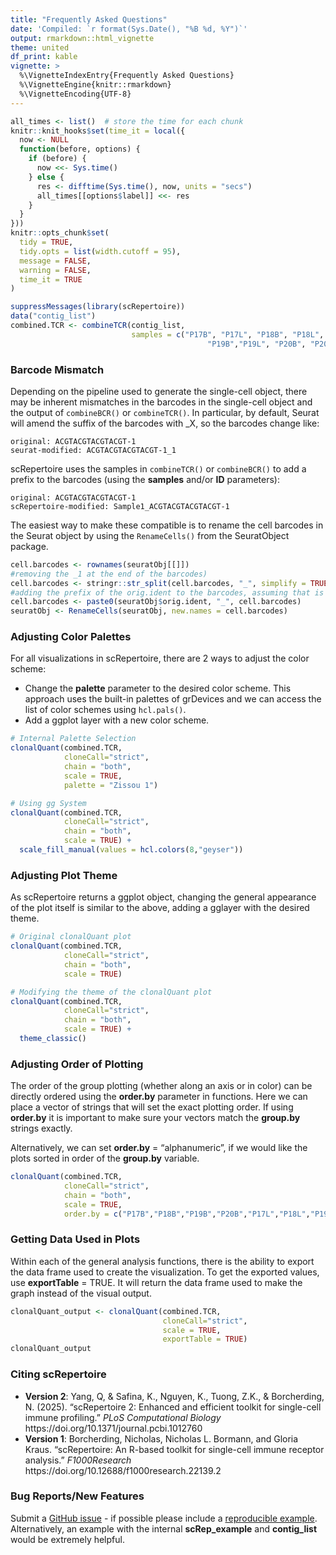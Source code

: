 ```yaml
---
title: "Frequently Asked Questions"
date: 'Compiled: `r format(Sys.Date(), "%B %d, %Y")`'
output: rmarkdown::html_vignette
theme: united
df_print: kable
vignette: >
  %\VignetteIndexEntry{Frequently Asked Questions}
  %\VignetteEngine{knitr::rmarkdown}
  %\VignetteEncoding{UTF-8}
---
```


<style>
p.caption {
  font-size: 0.9em;
}
</style>
 
```r
all_times <- list()  # store the time for each chunk
knitr::knit_hooks$set(time_it = local({
  now <- NULL
  function(before, options) {
    if (before) {
      now <<- Sys.time()
    } else {
      res <- difftime(Sys.time(), now, units = "secs")
      all_times[[options$label]] <<- res
    }
  }
}))
knitr::opts_chunk$set(
  tidy = TRUE,
  tidy.opts = list(width.cutoff = 95),
  message = FALSE,
  warning = FALSE,
  time_it = TRUE
)

suppressMessages(library(scRepertoire))
data("contig_list") 
combined.TCR <- combineTCR(contig_list, 
                           samples = c("P17B", "P17L", "P18B", "P18L", 
                                            "P19B","P19L", "P20B", "P20L"))
```

### Barcode Mismatch

Depending on the pipeline used to generate the single-cell object, there may be inherent mismatches in the barcodes in the single-cell object and the output of ```combineBCR()``` or ```combineTCR()```. In particular, by default, Seurat will amend the suffix of the barcodes with _X, so the barcodes change like:

```
original: ACGTACGTACGTACGT-1
seurat-modified: ACGTACGTACGTACGT-1_1
```

scRepertoire uses the samples in ```combineTCR()``` or ```combineBCR()``` to add a prefix to the barcodes (using the **samples** and/or **ID** parameters):

```
original: ACGTACGTACGTACGT-1
scRepertoire-modified: Sample1_ACGTACGTACGTACGT-1
```

The easiest way to make these compatible is to rename the cell barcodes in the Seurat object by using the `RenameCells()` from the SeuratObject package.

```r
cell.barcodes <- rownames(seuratObj[[]])
#removing the _1 at the end of the barcodes)
cell.barcodes <- stringr::str_split(cell.barcodes, "_", simplify = TRUE)[,1] 
#adding the prefix of the orig.ident to the barcodes, assuming that is the sample ids
cell.barcodes <- paste0(seuratObj$orig.ident, "_", cell.barcodes) 
seuratObj <- RenameCells(seuratObj, new.names = cell.barcodes)
```

### Adjusting Color Palettes

For all visualizations in scRepertoire, there are 2 ways to adjust the color scheme:  

* Change the **palette** parameter to the desired color scheme. This approach uses the built-in palettes of grDevices and we can access the list of color schemes using ``hcl.pals()``.  
* Add a ggplot layer with a new color scheme.  

```r
# Internal Palette Selection
clonalQuant(combined.TCR, 
            cloneCall="strict", 
            chain = "both", 
            scale = TRUE, 
            palette = "Zissou 1")

# Using gg System
clonalQuant(combined.TCR, 
            cloneCall="strict", 
            chain = "both", 
            scale = TRUE) + 
  scale_fill_manual(values = hcl.colors(8,"geyser"))
```

### Adjusting Plot Theme

As scRepertoire returns a ggplot object, changing the general appearance of the plot itself is similar to the above, adding a gglayer with the desired theme.

```r
# Original clonalQuant plot
clonalQuant(combined.TCR, 
            cloneCall="strict", 
            chain = "both", 
            scale = TRUE)

# Modifying the theme of the clonalQuant plot
clonalQuant(combined.TCR, 
            cloneCall="strict", 
            chain = "both", 
            scale = TRUE) + 
  theme_classic()
```

### Adjusting Order of Plotting

The order of the group plotting (whether along an axis or in color) can be directly ordered using the **order.by** parameter in functions. Here we can place a vector of strings that will set the exact plotting order. If using **order.by** it is important to make sure your vectors match the **group.by** strings exactly. 

Alternatively, we can set **order.by** = "alphanumeric", if we would like the plots sorted in order of the **group.by** variable.

```r
clonalQuant(combined.TCR, 
            cloneCall="strict", 
            chain = "both", 
            scale = TRUE, 
            order.by = c("P17B","P18B","P19B","P20B","P17L","P18L","P19L","P20L"))
```


### Getting Data Used in Plots

Within each of the general analysis functions, there is the ability to export the data frame used to create the visualization. To get the exported values, use **exportTable** = TRUE. It will return the data frame used to make the graph instead of the visual output.  

```r
clonalQuant_output <- clonalQuant(combined.TCR, 
                                  cloneCall="strict", 
                                  scale = TRUE, 
                                  exportTable = TRUE)
clonalQuant_output
```

###  Citing scRepertoire

* **Version 2**: Yang, Q, & Safina, K., Nguyen, K., Tuong, Z.K., & Borcherding, N.  (2025). "scRepertoire 2: Enhanced and efficient toolkit for single-cell immune profiling." *PLoS Computational Biology* https://doi.org/10.1371/journal.pcbi.1012760
* **Version 1**: Borcherding, Nicholas, Nicholas L. Bormann, and Gloria Kraus. "scRepertoire: An R-based toolkit for single-cell immune receptor analysis." *F1000Research* https://doi.org/10.12688/f1000research.22139.2

### Bug Reports/New Features

Submit a [GitHub issue](https://github.com/BorchLab/scRepertoire/issues) - if possible please include a [reproducible example](https://reprex.tidyverse.org/). Alternatively, an example with the internal **scRep_example** and **contig_list** would be extremely helpful.
